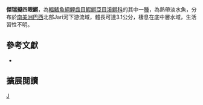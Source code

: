 {{Speciesbox 
| taxon = Anablepsoides jari
| status = NE
| status_system = IUCN3.1
| authority =  [[Costa|Costa]], [[Bragança|Bragança]] & [[Amorim|Amorim]], 2013
| synonyms = 
}}
'''傑瑞擬四眼鱂'''，為[[輻鰭魚綱|輻鰭魚綱]][[鯉齒目|鯉齒目]][[鰕鱂亞目|鰕鱂亞目]][[溪鱂科|溪鱂科]]的其中一[[種|種]]，為熱帶淡水魚，分布於[[南美洲|南美洲]][[巴西|巴西]]北部Jari河下游流域，體長可達3.1公分，棲息在底中層水域，生活習性不明。
== 參考文獻 ==
*{{FishBase_species|genus=Anablepsoides|species=jari|year=2014|month=8}}

== 擴展閱讀 ==
{{refbegin}}
{{wikispecies-inline|Anablepsoides jari|傑瑞擬四眼鱂}}
{{refend}}
{{Taxonbar|from=Q20745393}}

[[Category:擬四眼鱂屬|J]]


{{魚類小作品}}